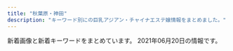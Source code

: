 ```yaml
---
title: "秋葉原・神田"
description: "キーワード別にの巨乳アジアン・チャイナエステ嬢情報をまとめました。"
---
```


新着画像と新着キーワードをまとめています。
2021年06月20日の情報です。

<DmmAffiliateIns />
<KeywordTable
  shops={
    [
    {
        "img_links": [
            "http://x-akb.info/img/st36.jpg",
            "http://x-akb.info/img/t3.jpg",
            "http://x-akb.info/img/p-45.jpg",
            "http://x-akb.info/img/st043.jpg",
            "http://x-akb.info/img/st0035.jpg",
            "http://x-akb.info/img/t2.jpg",
            "http://x-akb.info/img/p-49.jpg",
            "http://x-akb.info/img/p-34.jpg",
            "http://x-akb.info/img/st49.jpg",
            "http://x-akb.info/img/p-40.jpg",
            "http://x-akb.info/img/st42.jpg",
            "http://x-akb.info/img/st40.jpg",
            "http://x-akb.info/img/st46.jpg",
            "http://x-akb.info/img/p-44.jpg",
            "http://x-akb.info/img/p-35.jpg",
            "http://x-akb.info/img/p-42.jpg",
            "http://x-akb.info/img/st34.jpg",
            "http://x-akb.info/img/st35.jpg",
            "http://x-akb.info/img/t1.jpg",
            "http://x-akb.info/img/mo.png",
            "http://asakusabashi.analytics.qlook.net/counter.png",
            "http://x-akb.info/img/st45.jpg",
            "http://x-akb.info/img/st035.jpg",
            "http://x-akb.info/img/st50.jpg",
            "http://x-akb.info/img/st0043.jpg",
            "http://x-akb.info/img/p-50.jpg",
            "http://x-akb.info/img/nos.jpg",
            "http://x-akb.info/img/p-46.jpg",
            "http://x-akb.info/img/p-36.jpg",
            "http://x-akb.info/img/bottom.png",
            "http://x-akb.info/img/p-43.jpg",
            "http://x-akb.info/img/st44.jpg"
        ],
        "name": "AKB",
        "station": "JR\u6d45\u8349\u6a4b\u99c5\u6771\u53e3",
        "url": "http://x-akb.info/",
        "keywords": {
            "84": 1,
            "F": 1,
            "87": 5,
            "85": 1,
            "D": 10,
            "C": 19,
            "86": 4
        }
    },
    {
        "station": "JR\u795e\u7530\u99c5\u6771\u53e3",
        "name": "COCORO",
        "url": "http://k-cocoro.co/",
        "keywords": {
            "E": 2,
            "D": 3
        },
        "img_links": [
            "http://k-cocoro.co/images/shishu_03.jpg",
            "http://k-cocoro.co/images/girlx_top.png",
            "http://k-cocoro.co/images/noimage.jpg",
            "http://k-cocoro.co/images/yui.jpg",
            "http://k-cocoro.co/images/pagetop.png",
            "http://k-cocoro.co/images/itigo1.jpg",
            "http://k-cocoro.co/images/tite-staff.png",
            "http://k-cocoro.co/images/001.jpg",
            "http://k-cocoro.co/images/mail.png",
            "http://k-cocoro.co/images/nei_01.png",
            "http://k-cocoro.co/images/remo.jpg",
            "http://k-cocoro.co/images/right_top.png",
            "http://k-cocoro.co/images/nei_03.png",
            "http://k-cocoro.co/images/itigo2.jpg",
            "http://k-cocoro.co/images/shishu_02.jpg",
            "http://k-cocoro.co/images/s2.jpg",
            "http://k-cocoro.co/images/grande.jpg",
            "http://k-cocoro.co/images/shishu_01.jpg",
            "http://k-cocoro.co/images/girl_top.png",
            "http://k-cocoro.co/images/002.jpg",
            "http://k-cocoro.co/images/003.jpg",
            "http://k-cocoro.co/images/right_bottom.png",
            "http://k-cocoro.co/images/tite-magazine.png",
            "http://k-cocoro.co/images/girl_01.png",
            "http://k-cocoro.co/images/rika.jpg",
            "http://k-cocoro.co/images/mya.jpg",
            "http://k-cocoro.co/images/ss.jpg",
            "http://k-cocoro.co/images/004.jpg",
            "http://k-cocoro.co/images/yu.jpg",
            "http://k-cocoro.co/images/girl_03.png",
            "http://k-cocoro.co/images/news_top.jpg"
        ]
    },
    {
        "url": "http://yume-massage.info/",
        "station": "\u6d45\u8349\u6a4b\u99c5",
        "img_links": [
            "http://yume-massage.info/sp/img/s8.jpg",
            "http://yume-massage.info/sp/img/p-9.jpg",
            "http://yume-massage.info/sp/img/p-10.jpg",
            "http://yume-massage.info/sp/img/t-o.jpg",
            "http://yume-massage.info/sp/img/s6.jpg",
            "http://yume-massage.info/sp/img/add.jpg",
            "http://yume-massage.info/img/kan.jpg",
            "http://yume-massage.info/img/st4.jpg",
            "http://yume-massage.info/img/s6.jpg",
            "http://yume-massage.info/img/st5.jpg",
            "http://yume-massage.info/img/st6.jpg",
            "http://yume-massage.info/img/sta6.jpg",
            "http://yume-massage.info/sp/img/p-6.jpg",
            "http://yume-massage.info/sp/img/time.jpg",
            "http://yume-massage.info/sp/img/pc.jpg",
            "http://yume-massage.info/img/r9.jpg",
            "http://yume-massage.info/sp/img/s10.jpg",
            "http://yume-massage.info/img/st7.jpg",
            "http://yume-massage.info/sp/img/sys.jpg",
            "http://yume-massage.info/sp/img/t-t.jpg",
            "http://yume-massage.info/img/st10.jpg",
            "http://yume-massage.info/img/head.jpg",
            "http://yume-massage.info/img/st06.jpg",
            "http://yume-massage.info/img/sta8.jpg",
            "http://yume-massage.info/img/s10.jpg",
            "http://yume-massage.info/img/st2.jpg",
            "http://yume-massage.info/sp/img/s9.jpg",
            "http://yume-massage.info/img/nos.jpg",
            "http://yume-massage.info/img/sta1.jpg",
            "http://yume-massage.info/img/sta7.jpg",
            "http://yume-massage.info/img/st9.jpg",
            "http://yume-massage.info/img/botton.jpg",
            "http://yume-massage.info/sp/img/pic.jpg",
            "http://yume-massage.info/sp/img/info.jpg",
            "http://yume-massage.info/img/head2.jpg",
            "http://yume-massage.info/sp/img/add2.jpg",
            "http://yume-massage.info/sp/img/s1.jpg",
            "http://yume-massage.info/sp/img/t-a.jpg",
            "http://yume-massage.info/sp/img/cam.jpg",
            "http://yume-massage.info/sp/img/s7.jpg",
            "http://yume-massage.info/img/st1.jpg",
            "http://yume-massage.info/img/s4.jpg",
            "http://yume-massage.info/img/sta4.jpg",
            "http://yume-massage.info/sp/img/s4.jpg",
            "http://yume-massage.info/img/xmas.png",
            "http://yume-massage.info/img/sta9.jpg",
            "http://yume-massage.info/img/sta10.jpg",
            "http://yume-massage.info/img/s1.jpg",
            "http://yume-massage.info/img/st8.jpg",
            "http://yume-massage.info/sp/img/botton.jpg",
            "http://yume-massage.info/sp/img/t-r.jpg",
            "http://yume-massage.info/sp/img/tit.jpg",
            "http://yume-massage.info/img/st3.jpg",
            "http://yume-massage.info/sp/img/kan.jpg",
            "http://yume-massage.info/img/s8.jpg",
            "http://yume-massage.info/img/s9.jpg",
            "http://yume-massage.info/sp/img/tel.jpg",
            "http://yume-massage.info/img/s7.jpg",
            "http://yume-massage.info/sp/img/t-s.jpg",
            "http://yume-massage.info/img/mo.png"
        ],
        "keywords": {
            "C": 20,
            "85": 2,
            "84": 3,
            "86": 3,
            "E": 7,
            "88": 3,
            "D": 7,
            "87": 6
        },
        "name": "\u5922"
    },
    {
        "station": "JR\u795e\u7530\u99c5\u897f\u53e3",
        "img_links": [
            "https://kanda-on.work/images/st/st_kiki.jpg",
            "https://kanda-on.work/images/st/st_akira.jpg",
            "https://kanda-on.work/images/st/st_mika2.jpg",
            "https://kanda-on.work/images/st/st_haruka.jpg",
            "https://kanda-on.work/images/st/st_mina.jpg",
            "https://kanda-on.work/images/st/st_yuki.jpg",
            "https://kanda-on.work/images/st/st_rara.jpg",
            "https://kanda-on.work/images/st/st_kana.jpg",
            "https://kanda-on.work/images/st/st_lemon.jpg",
            "https://kanda-on.work/images/st/st_ayumi.jpg",
            "https://kanda-on.work/images/st/st_rara2.jpg",
            "https://kanda-on.work/images/st/st_yuumi.jpg",
            "https://kanda-on.work/images/top.png",
            "https://kanda-on.work/images/st/st_ruka.jpg",
            "https://kanda-on.work/images/st/st_arisa.jpg",
            "https://kanda-on.work/images/top_campaign.jpg",
            "https://kanda-on.work/images/st/st_natsuko.jpg",
            "https://kanda-on.work/images/st/st_moe.jpg",
            "https://kanda-on.work/images/st/st_yuzuki.jpg",
            "https://kanda-on.work/images/st/st_yuri.jpg",
            "https://kanda-on.work/images/top2.png",
            "https://kanda-on.work/images/st/st_ruru.jpg",
            "https://kanda-on.work/images/st/st_mio.jpg",
            "https://kanda-on.work/images/st/st_kaori.jpg",
            "https://kanda-on.work/images/st/st_koko.jpg",
            "https://kanda-on.work/images/st/st_saya.jpg",
            "https://kanda-on.work/images/st/st_miki.jpg",
            "https://kanda-on.work/images/st/st_mika.jpg",
            "https://kanda-on.work/images/st/st_ringo.jpg",
            "https://kanda-on.work/images/st/st_rio.jpg",
            "https://kanda-on.work/images/top_campaign_bottom.jpg"
        ],
        "name": "\u6e29",
        "url": "https://kanda-on.work/",
        "keywords": {
            "\u4e73": 6,
            "F": 33,
            "C": 33,
            "\u5de8\u4e73": 6
        }
    },
    {
        "station": "JR\u795e\u7530\u99c5\u5317\u53e3",
        "name": "NeNe\uff5e\u30cd\u30cd\uff5e",
        "keywords": {
            "F": 4,
            "C": 43,
            "D": 19,
            "E": 4
        },
        "url": "http://nene-kanda.net/index.html",
        "img_links": [
            "http://nene-kanda.net/images/share/pagetop.png",
            "http://nene-kanda.net/images/st/st_mimi.jpg",
            "http://nene-kanda.net/images/share/sptel.png",
            "http://nene-kanda.net/images/st/st_hitomi.jpg",
            "http://nene-kanda.net/images/st/st_rumi.jpg",
            "http://nene-kanda.net/images/st/st_saki.jpg",
            "http://nene-kanda.net/images/4.jpg",
            "http://nene-kanda.net/images/st/st_mie.jpg",
            "http://nene-kanda.net/images/3.jpg",
            "http://nene-kanda.net/images/2.jpg",
            "http://nene-kanda.net/images/topimage/topimage.jpg",
            "http://nene-kanda.net/images/1.jpg",
            "http://nene-kanda.net/images/st/st_mao.jpg",
            "http://nene-kanda.net/images/st/st_marumi.jpg",
            "http://nene-kanda.net/images/share/tel.png",
            "http://nene-kanda.net/images/topimage/subimage.jpg",
            "http://nene-kanda.net/images/st/st_ruru.jpg",
            "http://nene-kanda.net/images/st/st_miki.jpg",
            "http://nene-kanda.net/images/st/st_mirei.jpg"
        ]
    },
    {
        "url": "https://aroma-god.tokyo/",
        "keywords": {
            "88": 43,
            "D": 36,
            "C": 30,
            "\u7206\u4e73": 1,
            "F": 33,
            "82": 4,
            "90": 8,
            "84": 18,
            "\u4e73": 1,
            "83": 18,
            "86": 8
        },
        "station": "JR\u795e\u7530\u99c5\u5317\u53e3",
        "name": "Aroma God -\u30a2\u30ed\u30de\u30b4\u30c3\u30c9-",
        "img_links": [
            "https://aroma-god.tokyo/img/st/st_yui.jpg",
            "https://aroma-god.tokyo/img/st/st_.jpg",
            "https://aroma-god.tokyo/img/st/momoka.jpg",
            "https://aroma-god.tokyo/img/st/st_rika.jpg",
            "https://aroma-god.tokyo/img/system/campaign_new.jpg",
            "https://aroma-god.tokyo/img/system/campaign_birthday.jpg",
            "https://aroma-god.tokyo/img/top/nav_10.jpg",
            "https://aroma-god.tokyo/img/system/sys_step1.jpg",
            "https://aroma-god.tokyo/img/st/st_ai.jpg",
            "https://aroma-god.tokyo/img/top/nav_03.jpg",
            "https://aroma-god.tokyo/img/top/nav_07.jpg",
            "https://aroma-god.tokyo/img/system/campaign_open.jpg",
            "https://aroma-god.tokyo/img/top/pic-1.png",
            "https://aroma-god.tokyo/img/top/nav_05.jpg",
            "https://aroma-god.tokyo/img/system/sys_step3.jpg",
            "https://aroma-god.tokyo/img/top/nav_09.jpg",
            "https://aroma-god.tokyo/img/system/sys_step4.jpg",
            "https://aroma-god.tokyo/img/st/saya.jpg",
            "https://aroma-god.tokyo/img/st/st_yuki.jpg",
            "https://aroma-god.tokyo/img/st/st_kaori.jpg",
            "https://aroma-god.tokyo/img/top/nav_04.jpg",
            "https://aroma-god.tokyo/img/st/st_yuri.jpg",
            "https://aroma-god.tokyo/img/top/nav_06.jpg",
            "https://aroma-god.tokyo/img/top/pic-11.jpg",
            "https://aroma-god.tokyo/img/top/mobile.jpg",
            "https://aroma-god.tokyo/img/system/sys_step2.jpg",
            "https://aroma-god.tokyo/img/st/st_rei.jpg",
            "https://aroma-god.tokyo/img/st/st_rino.jpg"
        ]
    },
    {
        "station": "JR\u795e\u7530\u99c5\u6771\u53e3",
        "name": "\u604b\u306e\u65e5",
        "keywords": {
            "87": 1,
            "85": 2,
            "D": 4,
            "E": 1,
            "C": 2,
            "86": 4
        },
        "url": "http://esthe-aroma.pink/",
        "img_links": [
            "http://esthe-aroma.pink/img/m5.jpg",
            "http://esthe-aroma.pink/img/m4.jpg",
            "http://esthe-aroma.pink/img/cg021.jpg",
            "http://esthe-aroma.pink/img/top.jpg",
            "http://esthe-aroma.pink/img/m2.jpg",
            "http://esthe-aroma.pink/img/cg07.jpg",
            "http://esthe-aroma.pink/img/m3.jpg",
            "http://esthe-aroma.pink/img/no.png",
            "http://esthe-aroma.pink/img/cg02.jpg",
            "http://esthe-aroma.pink/img/cg011.jpg",
            "http://esthe-aroma.pink/img/stan.png",
            "http://esthe-aroma.pink/img/cg01.jpg",
            "http://esthe-aroma.pink/img/cg04.jpg",
            "http://esthe-aroma.pink/img/cg03.jpg",
            "http://esthe-aroma.pink/img/m60.jpg",
            "http://esthe-aroma.pink/img/m1.jpg",
            "http://esthe-aroma.pink/img/fla.jpg",
            "http://esthe-aroma.pink/img/m30.jpg",
            "http://esthe-aroma.pink/img/cg05.jpg",
            "http://esthe-aroma.pink/img/m10.jpg",
            "http://esthe-aroma.pink/img/cg06.jpg",
            "http://esthe-aroma.pink/img/m20.jpg",
            "http://esthe-aroma.pink/img/noo.png",
            "http://esthe-aroma.pink/img/m6.jpg"
        ]
    },
    {
        "station": "JR\u79cb\u8449\u539f\u99c5\u662d\u548c\u901a\u308a\u53e3",
        "keywords": {
            "E": 11,
            "85": 8,
            "C": 15
        },
        "url": "http://relife.jpest.net/",
        "name": "Relife\uff5e\u30ea\u30e9\u30a4\u30d5\uff5e",
        "img_links": [
            "http://relifeadmin.jpest.net/uploads//2021/03/E6F9C65A-E4D0-41BD-839F-6AFE58551E3A.jpeg",
            "http://relife.jpest.net/images/tt.jpg",
            "http://relife.jpest.net/images/mobile.jpg",
            "http://relifeadmin.jpest.net/uploads//2020/10/D81CC5DA-612A-4552-9C4C-145DABF87A82-e1603797285723.jpeg",
            "http://relifeadmin.jpest.net/uploads//2021/01/IMG_2171.jpg",
            "http://relifeadmin.jpest.net/uploads//2021/03/1.jpeg",
            "http://relifeadmin.jpest.net/uploads//2020/10/9D16F01A-1354-462D-9558-9F957927EF44.jpeg",
            "http://relife.jpest.net/images/033.jpg",
            "http://relifeadmin.jpest.net/uploads//2021/03/6A526146-BB8D-45A4-A864-42633965DBF0-e1616413783381.jpeg",
            "http://relifeadmin.jpest.net/uploads//2020/10/C74DC003-B774-4423-93B4-733B4938F550.jpeg",
            "http://relifeadmin.jpest.net/uploads//2021/04/1.jpg",
            "http://relifeadmin.jpest.net/uploads//2021/03/F6CA5A16-B99E-496D-AB73-DFFE18A4E0B9.jpeg",
            "http://relifeadmin.jpest.net/uploads//2020/10/5AD15672-AEE6-4A0A-9CCF-259E75905FCF-e1603711283848.jpeg",
            "http://relifeadmin.jpest.net/uploads//2020/10/1A4C09F7-F63F-4224-B24D-9E199A9A4BDA.jpeg",
            "http://relifeadmin.jpest.net/uploads//2021/03/F1762422-EC67-4A1B-A086-46A0FE212F54-e1616414141494.jpeg",
            "http://relife.jpest.net/images/03.jpg",
            "http://relifeadmin.jpest.net/uploads//2021/03/322B13E6-26A1-40C3-9EC9-427DE29CA167-e1619436493283.jpeg",
            "http://relife.jpest.net/images/04.jpg",
            "http://relife.jpest.net/images/02.jpg",
            "http://relifeadmin.jpest.net/uploads//2021/03/A7B9063B-BE9C-42C3-B5B8-39B0E93D461D-e1616414911549.jpeg",
            "http://relifeadmin.jpest.net/uploads//2021/03/4082C373-F43B-4FF9-9F7D-0C0C02162F15.jpeg",
            "http://relifeadmin.jpest.net/uploads//2021/03/31F3171B-05C9-4017-9EDC-8B1230FFFA5E-e1616413792413.jpeg",
            "http://relifeadmin.jpest.net/uploads//2021/04/0632FFC8-93C8-4F1D-88BD-364C2CA3AAD9-e1619436169369.jpeg",
            "http://relifeadmin.jpest.net/uploads//2020/10/940B0844-F20E-4D4A-B215-E5BA5372B8E8.jpeg"
        ]
    },
    {
        "url": "https://love-garden.jp/",
        "keywords": {
            "92": 10,
            "87": 20,
            "\u30bb\u30af\u30b7\u30fc": 8,
            "86": 20,
            "85": 10,
            "89": 10,
            "D": 30,
            "C": 20,
            "E": 20
        },
        "img_links": [
            "https://love-garden.jp/img/room/entrance02.png",
            "https://love-garden.jp/wp-content/uploads/2020/11/kiki.jpg",
            "https://love-garden.jp/wp-content/uploads/2021/05/yumi22.jpg",
            "https://love-garden.jp/images/staff/satomi22.png",
            "https://love-garden.jp/wp-content/uploads/2020/10/entrance02.png",
            "https://love-garden.jp/wp-content/uploads/2020/11/5_pc.png",
            "https://love-garden.jp/img/about/awasentai.png",
            "https://love-garden.jp/wp-content/uploads/2020/10/satomi22.png",
            "https://love-garden.jp/images/staff/kiki.jpg",
            "https://love-garden.jp/img/about/oil2.png",
            "https://love-garden.jp/wp-content/uploads/2020/10/ElGEs4UUcAATW6J.jpg",
            "https://love-garden.jp/wp-content/uploads/2018/03/tomo24.jpg",
            "https://love-garden.jp/images/staff/sayaka23.jpg",
            "https://love-garden.jp/wp-content/uploads/2020/10/ElGEs4UUcAATW6J-550x400.jpg",
            "https://love-garden.jp/images/staff/sera23.png",
            "https://love-garden.jp/wp-content/uploads/2020/10/sayaka23.jpg",
            "https://love-garden.jp/images/staff/yumi22.jpg",
            "https://love-garden.jp/wp-content/uploads/2016/12/07.png",
            "https://love-garden.jp/wp-content/uploads/2020/10/shot.png",
            "https://love-garden.jp/wp-content/uploads/2016/12/07-550x400.png",
            "https://love-garden.jp/wp-content/uploads/2020/10/sera23.jpg",
            "https://love-garden.jp/wp-content/uploads/2013/06/P1020319_s.jpg",
            "https://love-garden.jp/wp-content/uploads/2017/03/06.png",
            "https://love-garden.jp/img/about/akasuri.png",
            "https://love-garden.jp/images/staff/mio22_edit.jpg",
            "https://love-garden.jp/wp-content/uploads/2020/11/2_pc.png",
            "https://love-garden.jp/wp-content/uploads/2020/10/shot-830x576.png",
            "https://love-garden.jp/images/staff/tomo.jpg",
            "https://love-garden.jp/wp-content/uploads/2020/10/entrance02-830x553.png",
            "https://love-garden.jp/img/about/oil1.png",
            "https://love-garden.jp/img/room/entrance01.png",
            "https://love-garden.jp/wp-content/uploads/2021/05/mio22_edit.jpg",
            "https://love-garden.jp/wp-content/uploads/2016/10/08.png",
            "https://love-garden.jp/wp-content/uploads/2016/08/11.jpg",
            "https://love-garden.jp/wp-content/uploads/2015/05/lovegardendefault.jpg",
            "https://love-garden.jp/wp-content/uploads/2020/10/ElGEs4UUcAATW6J-830x1107.jpg",
            "https://love-garden.jp/wp-content/uploads/2020/10/shot-550x400.png"
        ],
        "name": "\u30e9\u30d6\u30ac\u30fc\u30c7\u30f3",
        "station": "JR\u79cb\u8449\u539f\u99c5\u662d\u548c\u901a\u308a\u53e3"
    },
    {
        "station": "JR\u79cb\u8449\u539f\u99c5\u662d\u548c\u901a\u308a\u53e3",
        "name": "\u5c11\u5973\u5b66\u5712",
        "img_links": [
            "http://gakuenadmin.jpest.net/uploads/2020/11/2020111905143846-e1619439547290.jpeg",
            "http://gakuen.jpest.net/images/c2.jpg",
            "http://gakuen.jpest.net/images/c9.jpg",
            "http://gakuenadmin.jpest.net/uploads/2021/05/2021051012493374-e1620650985115.jpeg",
            "http://gakuenadmin.jpest.net/uploads/2020/11/2020111707403491.jpg",
            "http://gakuenadmin.jpest.net/uploads/2021/05/2021051012490765-e1620650958463.jpeg",
            "http://gakuenadmin.jpest.net/uploads/2021/02/2021021404543031.jpg",
            "http://gakuenadmin.jpest.net/uploads/2021/06/2021060914292026-e1623248971419.jpeg",
            "http://gakuenadmin.jpest.net/uploads/2021/03/2021032214491843-e1616424582330.jpeg",
            "http://gakuen.jpest.net/images/tel.png",
            "http://gakuen.jpest.net/images/c5.jpg",
            "http://gakuenadmin.jpest.net/uploads/2021/04/2021042704423988.jpeg",
            "http://gakuenadmin.jpest.net/uploads/2020/11/g4.jpg",
            "http://gakuenadmin.jpest.net/uploads/2021/01/2021013104094765.jpg",
            "http://gakuenadmin.jpest.net/uploads/2021/04/2021042704442715-e1619498692111.jpeg",
            "http://gakuenadmin.jpest.net/uploads/2021/04/2021042704474970.jpeg",
            "http://gakuenadmin.jpest.net/uploads/2020/11/2020111905172382.jpeg",
            "http://gakuenadmin.jpest.net/uploads/2020/11/202011170741460-e1613281451949.jpg",
            "http://gakuen.jpest.net/images/c3.jpg",
            "http://gakuen.jpest.net/images/c8.jpg",
            "http://gakuen.jpest.net/images/c6.jpg",
            "http://gakuenadmin.jpest.net/uploads/2021/02/2021021405363587.jpeg",
            "http://gakuen.jpest.net/images/c7.jpg",
            "http://gakuen.jpest.net/images/c1.jpg",
            "http://gakuen.jpest.net/images/c4.jpg",
            "http://gakuen.jpest.net/images/c10.jpg",
            "http://gakuenadmin.jpest.net/uploads/2021/01/2021013104085726.jpg"
        ],
        "url": "http://gakuen.jpest.net/",
        "keywords": {
            "F": 1,
            "C": 1,
            "E": 1,
            "89": 2,
            "88": 1
        }
    },
    {
        "keywords": {},
        "station": "JR\u79cb\u8449\u539f\u99c5\u662d\u548c\u901a\u308a\u53e3",
        "url": "https://yumegokochi1.com/",
        "name": "\u30d1\u30f3\u30c0\u30de\u30c3\u30b5\u30fc\u30b8",
        "img_links": [
            "https://yumegokochi1.com/_src/53271233/hinamatsuri.png",
            "https://yumegokochi1.com/_src/55217507/214f3b06-7a93-4435-b67c-653f20247784.jpg",
            "https://yumegokochi1.com/_src/49451690/tel.png",
            "https://yumegokochi1.com/_src/55217501/6990384c-3515-4833-8cda-d2f79c2cc75a.jpg",
            "https://yumegokochi1.com/_src/49451712/gettyimages-1124713982.jpg",
            "https://yumegokochi1.com/_src/49451698/img20200920211111185467.png",
            "https://yumegokochi1.com/_src/55217503/426fd58b-9de8-45c4-a8e1-43f1d9723af9.jpg",
            "https://yumegokochi1.com/_src/49451710/gettyimages-1124713982.jpg",
            "https://yumegokochi1.com/_src/49451739/s__37322773.jpg",
            "https://yumegokochi1.com/_src/49451762/9dfc3519-db15-4421-9d5a-72bca41cf758.jpg",
            "https://yumegokochi1.com/_src/49451714/img20200920211111185467.png",
            "https://yumegokochi1.com/_src/49451708/img20200921221149975618.png",
            "https://yumegokochi1.com/_src/55217509/1195bb54-42ae-4ce1-a948-abcf52be2a7c.jpg",
            "https://yumegokochi1.com/_src/49451725/img20200920211111185467.png",
            "https://yumegokochi1.com/_src/49451704/img20200921221149975618.png",
            "https://yumegokochi1.com/_src/49800727/1.jpg",
            "https://yumegokochi1.com/_src/49801147/1.jpg",
            "https://yumegokochi1.com/_src/49451694/img20200920141422782540.png",
            "https://yumegokochi1.com/_src/49451706/img20200921221149975618.png",
            "https://yumegokochi1.com/_src/55217511/0c95e25e-714f-4694-8eef-4c2b56b7b26d.jpg",
            "https://yumegokochi1.com/_src/55217505/2c753258-4b4a-4436-bb01-dddebc1a6933.jpg",
            "https://yumegokochi1.com/_src/49451751/s__37707790.jpg",
            "https://yumegokochi1.com/_src/49451804/9dfc3519-db15-4421-9d5a-72bca41cf758.jpg"
        ]
    },
    {
        "keywords": {
            "D": 6,
            "89": 4,
            "86": 2,
            "88": 4,
            "90": 2,
            "C": 8,
            "85": 2
        },
        "url": "http://kenkoubo.link",
        "img_links": [
            "http://kenkoubo.link/wp-content/uploads/2019/05/ai_image_1_syusei-900x1600.jpeg",
            "http://kenkoubo.link/wp-content/uploads/2017/03/08.jpg",
            "http://kenkoubo.link/wp-content/uploads/2021/03/ayaka_01-900x1201.jpeg",
            "http://kenkoubo.link/wp-content/uploads/2019/05/ai_image_1_syusei-250x375.jpeg",
            "http://kenkoubo.link/wp-content/uploads/2020/11/yuko_image_syusei-1-250x375.jpg",
            "http://kenkoubo.link/wp-content/themes/template-salon2/images/05.jpg",
            "http://kenkoubo.link/wp-content/uploads/2017/03/05-1.jpg",
            "http://kenkoubo.link/wp-content/uploads/2017/03/08-2.jpg",
            "http://kenkoubo.link/wp-content/uploads/2021/03/ayaka_4-300x400.jpeg",
            "http://kenkoubo.link/wp-content/uploads/2021/03/ayaka_01-250x375.jpeg",
            "http://kenkoubo.link/wp-content/uploads/2019/05/rin_image_1_syusei-250x375.jpeg",
            "http://kenkoubo.link/wp-content/uploads/2017/03/03-1-250x375.jpg",
            "http://kenkoubo.link/wp-content/themes/template-salon2/images/camp-bnr2.png",
            "http://kenkoubo.link/wp-content/uploads/2017/03/08a.jpg",
            "http://kenkoubo.link/wp-content/themes/template-salon2/images/03.jpg",
            "http://kenkoubo.link/wp-content/uploads/2017/03/05a.jpg",
            "http://kenkoubo.link/wp-content/themes/template-salon2/images/telm.png",
            "http://kenkoubo.link/wp-content/themes/template-salon2/images/08.jpg",
            "https://www.mens-anavi.com/img/mens-esthe1.png",
            "http://kenkoubo.link/wp-content/uploads/2017/03/07-1.jpg",
            "http://kenkoubo.link/wp-content/themes/template-salon2/images/pickup-ttl.png",
            "http://kenkoubo.link/wp-content/themes/template-salon2/images/camp-bnr.png",
            "http://kenkoubo.link/wp-content/uploads/2019/05/rin_image_1_syusei-900x1600.jpeg",
            "http://es-tsudanuma.com/wp-content/uploads/2016/10/massage-de_88_31.jpg",
            "http://kenkoubo.link/wp-content/themes/template-salon2/images/info2.png",
            "http://kenkoubo.link/wp-content/themes/template-salon2/images/slider1.jpg",
            "http://kenkoubo.link/wp-content/themes/template-salon2/images/camp-bnr3.png",
            "http://kenkoubo.link/wp-content/themes/template-salon2/images/news-ttl.png",
            "http://kenkoubo.link/wp-content/themes/template-salon2/images/camp-bnr4.png",
            "http://kenkoubo.link/wp-content/uploads/2021/03/ayaka_4.jpeg",
            "http://kenkoubo.link/wp-content/uploads/2020/11/yuko_image_syusei-1.jpg",
            "http://kenkoubo.link/wp-content/uploads/2017/03/08-250x375.jpg",
            "http://kenkoubo.link/wp-content/themes/template-salon2/images/info.png",
            "http://kenkoubo.link/wp-content/uploads/2017/03/09.jpg",
            "http://kenkoubo.link/wp-content/uploads/2017/03/03-1.jpg",
            "http://kenkoubo.link/wp-content/uploads/2017/03/05-1-250x375.jpg",
            "http://kenkoubo.link/wp-content/uploads/2017/03/05.jpg",
            "http://kenkoubo.link/wp-content/themes/template-salon2/images/pickup-frame.png"
        ],
        "name": "\u5065\u5eb7\u574a",
        "station": "JR\u795e\u7530\u99c5\u5317\u53e3"
    },
    {
        "url": "http://esute-kanda.tokyo/",
        "station": "\u795e\u7530\u99c5\u897f\u53e3",
        "img_links": [
            "http://esute-kanda.tokyo/images/st/st_mao.jpg",
            "http://esute-kanda.tokyo/images/st/st_suzu.jpg",
            "http://esute-kanda.tokyo/images/st/st_jennie.jpg",
            "http://esute-kanda.tokyo/images/st/st_nono.jpg",
            "http://esute-kanda.tokyo/images/st/st_kanon.jpg",
            "http://esute-kanda.tokyo/images/st/st_nanami.jpg",
            "http://esute-kanda.tokyo/images/st/st_ringo.jpg",
            "http://esute-kanda.tokyo/images/st/st_ryo.jpg",
            "http://esute-kanda.tokyo/images/access/ac_photo.jpg",
            "http://esute-kanda.tokyo/images/st/st_yuyu.jpg",
            "http://esute-kanda.tokyo/images/st/st_jennie2.jpg",
            "http://esute-kanda.tokyo/images/st/st_mitsu.jpg",
            "http://esute-kanda.tokyo/images/st/st_neko.jpg",
            "http://esute-kanda.tokyo/images/st/st_yuki.jpg",
            "http://esute-kanda.tokyo/images/st/st_ran.jpg",
            "http://esute-kanda.tokyo/images/st/st_haruna.jpg",
            "http://esute-kanda.tokyo/images/st/st_kokona.jpg",
            "http://esute-kanda.tokyo/images/st/st_ayaka.jpg",
            "http://esute-kanda.tokyo/images/st/st_riri.jpg",
            "http://esute-kanda.tokyo/images/top.png",
            "http://esute-kanda.tokyo/images/top2.png",
            "http://esute-kanda.tokyo/images/st/st_melon.jpg",
            "http://esute-kanda.tokyo/images/st/st_sara.jpg",
            "http://esute-kanda.tokyo/images/st/st_yuuka.jpg",
            "http://esute-kanda.tokyo/images/st/st_mariko.jpg",
            "http://esute-kanda.tokyo/images/st/st_rui2.jpg",
            "http://esute-kanda.tokyo/images/st/st_moka.jpg",
            "http://esute-kanda.tokyo/images/st/st_riko.jpg"
        ],
        "keywords": {
            "E": 4,
            "D": 12,
            "\u80f8": 1,
            "\u5de8\u4e73": 1,
            "C": 24,
            "G": 5,
            "F": 15,
            "\u7206\u4e73": 4,
            "\u4e73": 5
        },
        "name": "\u8336\u8336"
    },
    {
        "keywords": {
            "84": 1
        },
        "station": "JR\u6d45\u8349\u6a4b\u99c5\u6771\u53e3",
        "name": "Oualia\u30fb\u30af\u30aa\u30ea\u30a2",
        "url": "http://www.asakusabashi-est.xyz/",
        "img_links": [
            "http://www.asakusabashi-est.xyz/images/top/t3.png",
            "http://www.asakusabashi-est.xyz/images/index-aridel_20.jpg",
            "http://www.asakusabashi-est.xyz/images/staff/4/2.jpg",
            "http://www.asakusabashi-est.xyz/images/shop/zi2.png",
            "http://www.asakusabashi-est.xyz/images/shop/zi3.png",
            "http://www.asakusabashi-est.xyz/images/shop/zi.png",
            "http://www.asakusabashi-est.xyz/images/shop/zi4.png",
            "http://www.asakusabashi-est.xyz/images/staff/2/moro/moro.jpg",
            "http://www.asakusabashi-est.xyz/images/top/t2.jpg",
            "http://www.asakusabashi-est.xyz/images/nav/lanmu-t-sys.jpg",
            "http://www.asakusabashi-est.xyz/images/idnex-down/index-down-if_05.jpg",
            "http://www.asakusabashi-est.xyz/images/index-aridel_18.jpg",
            "http://www.asakusabashi-est.xyz/images/index-aridel_02.jpg",
            "http://www.asakusabashi-est.xyz/images/staff/akira.jpg",
            "http://www.asakusabashi-est.xyz/images/nav/lanmu-t-st.jpg",
            "http://www.asakusabashi-est.xyz/images/staff/4/4.jpg",
            "http://www.asakusabashi-est.xyz/images/staff/4/3.jpg",
            "http://www.asakusabashi-est.xyz/images/sys/lanmu-zi-s7.png",
            "http://www.asakusabashi-est.xyz/images/staff/6.jpg",
            "http://www.asakusabashi-est.xyz/images/idnex-down/index-down-if_07.jpg",
            "http://www.asakusabashi-est.xyz/images/index-aridel_10.jpg",
            "http://www.asakusabashi-est.xyz/images/top/t3.jpg",
            "http://www.asakusabashi-est.xyz/images/index-aridel_24.jpg",
            "http://www.asakusabashi-est.xyz/images/nav/lanmu-t-job.jpg",
            "http://www.asakusabashi-est.xyz/images/index-aridel_07.jpg",
            "http://www.asakusabashi-est.xyz/images/idnex-down/index-down-if_03.jpg",
            "http://www.asakusabashi-est.xyz/images/idnex-down/index-down-if_12.jpg"
        ]
    },
    {
        "name": "BELIRE \uff5e\u30d9\u30ea\u30fc\u30eb\uff5e",
        "keywords": {
            "C": 1,
            "D": 13,
            "\u30bb\u30af\u30b7\u30fc": 1,
            "86": 14,
            "98": 1,
            "G": 1,
            "83": 1
        },
        "url": "http://belire.este.work/",
        "img_links": [
            "http://belire.este.work/nav-002.png",
            "http://belire.este.work/nav-004.png",
            "http://belire.este.work/2/uploadimg/1610605371.jpg",
            "http://belire.este.work/2/uploadimg/1610605808.jpg",
            "http://belire.este.work/2/uploadimg/1610605976.jpg",
            "http://belire.este.work/2/uploadimg/1610605742.jpg",
            "http://belire.este.work/2/uploadimg/1610605548.jpg",
            "http://belire.este.work/no.png",
            "http://belire.este.work/2/uploadimg/1610605327.jpg",
            "http://belire.este.work/2/uploadimg/1610605503.jpg",
            "http://belire.este.work/2/uploadimg/1610605615.jpg",
            "http://belire.este.work/s.jpg",
            "http://belire.este.work/2/uploadimg/1610605467.jpg",
            "http://belire.este.work/2/uploadimg/1610605894.jpg",
            "http://belire.este.work/tel.png",
            "http://belire.este.work/2/uploadimg/1610605644.jpg",
            "http://belire.este.work/2/uploadimg/1610605781.jpg",
            "http://belire.este.work/2/uploadimg/1615208613.jpg",
            "http://belire.este.work/nav-005.png",
            "http://belire.este.work/nav-001.png",
            "http://belire.este.work/2/uploadimg/1617950122.jpg",
            "http://belire.este.work/2/uploadimg/1615207989.jpeg",
            "http://belire.este.work/2/uploadimg/1610605582.jpg",
            "http://belire.este.work/nav-003.png",
            "http://belire.este.work/nav-006.png"
        ],
        "station": "JR\u79cb\u8449\u539f\u99c5\u662d\u548c\u901a\u308a\u53e3"
    },
    {
        "img_links": [
            "http://junpuadmin.jpest.net/uploads/2021/05/523D3BC3-8159-4983-A1AB-E39505943B34-e1620651804304.jpeg",
            "http://junpuadmin.jpest.net/uploads/2021/05/CA1470F1-778B-4224-B6DC-D7AEF7F2CD8C-e1620652051444.jpeg",
            "http://junpu.jpest.net/images/footer.jpg",
            "http://junpuadmin.jpest.net/uploads/2021/03/5.jpeg",
            "http://junpu.jpest.net/images/telb1.jpg",
            "http://junpuadmin.jpest.net/uploads/2021/03/7.jpeg",
            "http://junpuadmin.jpest.net/uploads/2021/04/553AF37D-7AB5-42D8-81C8-0BFF8A42C3A0-e1619497784482.jpeg",
            "http://junpu.jpest.net/images/r4.jpg",
            "http://junpu.jpest.net/images/b1.jpg",
            "http://junpu.jpest.net/images/head.jpg",
            "http://junpuadmin.jpest.net/uploads/2021/03/9D21D2BE-93E6-4BA6-A5ED-CE87FADAEED5-e1617202846703.jpeg",
            "http://junpuadmin.jpest.net/uploads/2021/04/FF662B56-20CE-482B-9517-98A6DB2CC26A-e1619497814830.jpeg",
            "http://junpu.jpest.net/images/tt.jpg",
            "http://junpu.jpest.net/images/telhead.jpg",
            "http://junpu.jpest.net/images/tiao.jpg",
            "http://junpuadmin.jpest.net/uploads/2021/04/5958DE27-066A-4782-B520-C093141DC898.jpeg",
            "http://junpu.jpest.net/images/sys.png",
            "http://junpuadmin.jpest.net/uploads/2021/05/7E5BBF8A-03C2-400D-ADFB-CD31D0419175-e1620651829966.jpeg",
            "http://junpuadmin.jpest.net/uploads/2021/03/6.jpeg",
            "http://junpuadmin.jpest.net/uploads/2021/03/3-1.jpeg",
            "http://junpuadmin.jpest.net/uploads/2021/03/2.jpeg",
            "http://junpuadmin.jpest.net/uploads/2021/03/641F6A7D-7990-40AA-AE7C-380F7849AD7D-e1617202823729.jpeg"
        ],
        "name": "\u795e\u7530\u5b66\u5712",
        "keywords": {
            "87": 1,
            "90": 1,
            "88": 2,
            "C": 3,
            "D": 1
        },
        "url": "http://junpu.jpest.net/",
        "station": "JR\u795e\u7530\u99c5\u5317\u53e3"
    },
    {
        "name": "\u6c34\u306e\u604b",
        "img_links": [
            "https://mizuno-koi.com/wp-content/uploads/2021/06/2111mizunoko.jpg",
            "https://mizuno-koi.com/wp-content/uploads/2020/01/211mizunoko.jpg",
            "https://mizuno-koi.com/wp-content/uploads/2019/04/89765241mizunoko.jpg",
            "https://mizuno-koi.com/wp-content/uploads/2021/05/8761iyashinoizumi.jpg",
            "https://mizuno-koi.com/wp-content/uploads/2019/12/21mizunoko.jpg",
            "https://mizuno-koi.com/wp-content/themes/este/img/4.jpg",
            "https://mizuno-koi.com/wp-content/themes/este/img/top-img02e.png",
            "https://mizuno-koi.com/wp-content/themes/este/img/3.jpg",
            "https://mizuno-koi.com/wp-content/uploads/2021/05/45678976mizunoko.jpg",
            "https://mizuno-koi.com/wp-content/uploads/2021/03/2111mizunoko.jpg",
            "https://mizuno-koi.com/wp-content/themes/este/img/1.jpg",
            "https://mizuno-koi.com/wp-content/uploads/2019/12/121mizunoko.jpg",
            "https://mizuno-koi.com/wp-content/uploads/2021/03/32121mizunoko.jpg",
            "https://mizuno-koi.com/wp-content/uploads/2019/12/345678976mizunoko.jpg",
            "https://mizuno-koi.com/wp-content/themes/este/img/tel_footer.png",
            "https://mizuno-koi.com/wp-content/themes/este/img/top-img01b.png",
            "https://mizuno-koi.com/wp-content/uploads/2021/06/8976512mizunoko.jpg",
            "https://mizuno-koi.com/wp-content/themes/este/img/top-img01.png",
            "https://mizuno-koi.com/wp-content/uploads/2021/03/9876543mizunoko.jpg",
            "https://mizuno-koi.com/wp-content/themes/este/img/top-img01a.png",
            "https://mizuno-koi.com/wp-content/uploads/2021/03/897261mizunoko.jpg",
            "https://mizuno-koi.com/wp-content/themes/este/img/tel_header.png",
            "https://mizuno-koi.com/wp-content/themes/este/img/call.png",
            "https://mizuno-koi.com/wp-content/themes/este/img/top-img03.png",
            "https://mizuno-koi.com/wp-content/themes/este/img/2.jpg",
            "https://mizuno-koi.com/wp-content/themes/este/img/top-img04.png",
            "https://mizuno-koi.com/wp-content/uploads/2021/05/87652178mizunoko.jpg",
            "https://mizuno-koi.com/wp-content/uploads/2019/06/WechatIMG506.jpeg",
            "https://mizuno-koi.com/wp-content/uploads/2019/12/21897mizunoko.jpg"
        ],
        "keywords": {
            "D": 28,
            "C": 7,
            "E": 10
        },
        "station": "JR\u795e\u7530\u99c5\u5357\u53e3",
        "url": "https://mizuno-koi.com/"
    },
    {
        "name": "\u7652\u51e6\uff5e\u3086\u3069\u3053\u308d",
        "img_links": [
            "http://yudokoro.xyz/images/st/st_rena.jpg",
            "http://yudokoro.xyz/images/st/st_rara.jpg",
            "http://yudokoro.xyz/images/header_main_visual2.jpg",
            "http://yudokoro.xyz/images/header_main_visual3.jpg",
            "http://yudokoro.xyz/images/st/st_miro.jpg",
            "http://yudokoro.xyz/images/st/st_ao.jpg",
            "http://yudokoro.xyz/images/st/st_narumi.jpg",
            "http://yudokoro.xyz/images/concept.jpg",
            "http://yudokoro.xyz/images/st/st_koko.jpg",
            "http://yudokoro.xyz/images/st/st_yui.jpg",
            "http://yudokoro.xyz/images/header_img.png",
            "http://yudokoro.xyz/images/st/st_yumi.jpg",
            "http://yudokoro.xyz/images/st/st_momoka.jpg",
            "http://yudokoro.xyz/images/st/st_yaya.jpg",
            "http://yudokoro.xyz/images/st/st_miho.jpg",
            "http://yudokoro.xyz/images/st/st_hime.jpg",
            "http://yudokoro.xyz/images/header_main_visual1.jpg",
            "http://yudokoro.xyz/images/st/st_hana.jpg",
            "http://yudokoro.xyz/images/st/st_yuyu.jpg",
            "http://yudokoro.xyz/images/news_image.jpg",
            "http://yudokoro.xyz/images/st/st_maya.jpg",
            "http://yudokoro.xyz/images/campaign.jpg",
            "http://yudokoro.xyz/images/st/st_mimi.jpg",
            "http://yudokoro.xyz/images/st/st_ai.jpg"
        ],
        "keywords": {
            "F": 27,
            "E": 57,
            "C": 54,
            "D": 309,
            "G": 27
        },
        "station": "JR\u795e\u7530\u99c5\u5317\u53e3",
        "url": "http://yudokoro.xyz/"
    },
    {
        "name": "\u5143\u6c17\u5802\uff5e\u3052\u3093\u304d\u3069\u3046\uff5e",
        "url": "http://genkidou.work/",
        "img_links": [
            "http://genkidou.work/sp/img/acc3.jpg",
            "http://genkidou.work/img/s4.jpg",
            "http://genkidou.work/sp/img/koko_234x60.png",
            "http://genkidou.work/sp/img/time.jpg",
            "http://genkidou.work/img/s1.jpg",
            "http://genkidou.work/img/st010.jpg",
            "http://genkidou.work/img/acc1.jpg",
            "http://genkidou.work/sp/img/sys.jpg",
            "http://genkidou.work/sp/img/t-r.jpg",
            "http://genkidou.work/img/st30.jpg",
            "http://genkidou.work/img/sta2.jpg",
            "http://genkidou.work/img/s2.jpg",
            "http://genkidou.work/img/st0011.jpg",
            "http://genkidou.work/img/fla.jpg",
            "http://genkidou.work/img/mo.png",
            "http://genkidou.work/sp/img/acc1.jpg",
            "http://genkidou.work/img/st6.jpg",
            "http://genkidou.work/sp/img/sch.jpg",
            "http://genkidou.work/img/fla-2.jpg",
            "http://genkidou.work/sp/img/add.jpg",
            "http://genkidou.work/img/acc6.jpg",
            "http://genkidou.work/img/sta11.jpg",
            "http://genkidou.work/sp/img/st22.jpg",
            "http://genkidou.work/sp/img/st28.jpg",
            "http://genkidou.work/img/st27.jpg",
            "http://genkidou.work/img/sta28.jpg",
            "http://genkidou.work/img/acc4.jpg",
            "http://genkidou.work/img/st28.jpg",
            "http://genkidou.work/sp/img/p28.jpg",
            "http://genkidou.work/sp/img/acc5.jpg",
            "http://genkidou.work/img/s5.jpg",
            "http://genkidou.work/sp/img/tit.jpg",
            "http://genkidou.work/img/sta6.jpg",
            "http://genkidou.work/sp/img/botton.jpg",
            "http://genkidou.work/sp/img/st30.jpg",
            "http://genkidou.work/sp/img/acc4.jpg",
            "http://genkidou.work/img/botton.jpg",
            "http://genkidou.work/img/sta30.jpg",
            "http://genkidou.work/img/nos.jpg",
            "http://genkidou.work/sp/img/st20.jpg",
            "http://genkidou.work/img/sta16.jpg",
            "http://genkidou.work/sp/img/st16.jpg",
            "http://genkidou.work/sp/img/t-s.jpg",
            "http://genkidou.work/img/fla-1.jpg",
            "http://genkidou.work/img/body2.jpg",
            "http://genkidou.work/sp/img/st10.jpg",
            "http://genkidou.work/sp/img/acc6.jpg",
            "http://genkidou.work/sp/img/cam.jpg",
            "http://genkidou.work/sp/img/t-t.jpg",
            "http://genkidou.work/img/sta20.jpg",
            "http://genkidou.work/sp/img/acc2.jpg",
            "http://genkidou.work/sp/img/pc.jpg",
            "http://genkidou.work/img/head.jpg",
            "http://genkidou.work/sp/img/p30.jpg",
            "http://genkidou.work/sp/img/info.jpg",
            "http://genkidou.work/img/sta22.jpg",
            "http://genkidou.work/sp/img/tel.jpg",
            "http://genkidou.work/sp/img/st2.jpg",
            "http://genkidou.work/sp/img/st6.jpg",
            "http://genkidou.work/img/st011.jpg",
            "http://genkidou.work/img/st2.jpg",
            "http://genkidou.work/img/st20.jpg",
            "http://genkidou.work/sp/img/st27.jpg",
            "http://genkidou.work/sp/img/t-o.jpg",
            "http://genkidou.work/img/acc2.jpg",
            "http://genkidou.work/img/acc3.jpg",
            "http://genkidou.work/img/acc5.jpg",
            "http://genkidou.work/img/st22.jpg",
            "http://genkidou.work/sp/img/st11.jpg",
            "http://genkidou.work/img/sta10.jpg",
            "http://genkidou.work/sp/img/p10.jpg",
            "http://genkidou.work/sp/img/pic.jpg",
            "http://genkidou.work/sp/img/t-a.jpg",
            "http://genkidou.work/img/st030.jpg",
            "http://genkidou.work/img/fla-3.jpg",
            "http://genkidou.work/img/sta27.jpg",
            "http://genkidou.work/img/koko_468x60.png",
            "http://genkidou.work/img/st16.jpg"
        ],
        "station": "JR\u795e\u7530\u99c5\u897f\u53e3",
        "keywords": {
            "H": 1,
            "C": 25,
            "85": 9,
            "88": 4,
            "86": 2,
            "D": 9,
            "87": 6,
            "E": 2,
            "F": 4,
            "91": 3
        }
    },
    {
        "url": "http://yu-ai.work/",
        "img_links": [
            "http://yu-ai.work/sp/img/pic.jpg",
            "http://yu-ai.work/sp/img/time.jpg",
            "http://yu-ai.work/img/st24.jpg",
            "http://yu-ai.work/img/st20.jpg",
            "http://yu-ai.work/img/sc24.jpg",
            "http://yu-ai.work/img/st0018.jpg",
            "http://yu-ai.work/img/sta23.jpg",
            "http://yu-ai.work/img/sta19.jpg",
            "http://yu-ai.work/img/head.jpg",
            "http://yu-ai.work/img/st23.jpg",
            "http://yu-ai.work/img/sta12.jpg",
            "http://yu-ai.work/sp/img/acc1.jpg",
            "http://yu-ai.work/img/nos.jpg",
            "http://yu-ai.work/sp/img/info.jpg",
            "http://yu-ai.work/img/sta18.jpg",
            "http://yu-ai.work/img/sta26.jpg",
            "http://yu-ai.work/sp/img/acc2.jpg",
            "http://yu-ai.work/img/st010.jpg",
            "http://yu-ai.work/sp/img/sta19.jpg",
            "http://yu-ai.work/img/sc20.jpg",
            "http://yu-ai.work/img/sc22.jpg",
            "http://yu-ai.work/sp/img/sta25.jpg",
            "http://yu-ai.work/img/sc25.jpg",
            "http://yu-ai.work/img/sc10.jpg",
            "http://yu-ai.work/img/st12.jpg",
            "http://yu-ai.work/img/men-es-ran.jpg",
            "http://yu-ai.work/sp/img/t-s.jpg",
            "http://yu-ai.work/sp/img/sta12.jpg",
            "http://yu-ai.work/img/st18.jpg",
            "http://yu-ai.work/img/st19.jpg",
            "http://yu-ai.work/img/sta25.jpg",
            "http://yu-ai.work/sp/img/sys.jpg",
            "http://yu-ai.work/sp/img/acc3.jpg",
            "http://yu-ai.work/img/st0012.jpg",
            "http://yu-ai.work/img/acc2.jpg",
            "http://yu-ai.work/img/st019.jpg",
            "http://yu-ai.work/sp/img/p18.jpg",
            "http://yu-ai.work/img/sc26.jpg",
            "http://yu-ai.work/sp/img/sta10.jpg",
            "http://yu-ai.work/sp/img/pc.jpg",
            "http://yu-ai.work/sp/img/sta18.jpg",
            "http://yu-ai.work/img/st09.jpg",
            "http://yu-ai.work/sp/img/p24.jpg",
            "http://yu-ai.work/sp/img/p26.jpg",
            "http://yu-ai.work/sp/img/nos.jpg",
            "http://yu-ai.work/img/fla.jpg",
            "http://yu-ai.work/img/sc9.jpg",
            "http://yu-ai.work/sp/img/p25.jpg",
            "http://yu-ai.work/img/st22.jpg",
            "http://yu-ai.work/img/st26.jpg",
            "http://yu-ai.work/img/botton.jpg",
            "http://yu-ai.work/img/st9.jpg",
            "http://yu-ai.work/sp/img/tel.jpg",
            "http://yu-ai.work/sp/img/sta24.jpg",
            "http://yu-ai.work/sp/img/sta22.jpg",
            "http://yu-ai.work/img/acc1.jpg",
            "http://yu-ai.work/img/sc18.jpg",
            "http://yu-ai.work/img/sc12.jpg",
            "http://yu-ai.work/sp/img/add.jpg",
            "http://yu-ai.work/img/st012.jpg",
            "http://yu-ai.work/sp/img/sta26.jpg",
            "http://yu-ai.work/sp/img/t-t.jpg",
            "http://yu-ai.work/sp/img/t-o.jpg",
            "http://yu-ai.work/img/sta20.jpg",
            "http://yu-ai.work/sp/img/botton.jpg",
            "http://yu-ai.work/sp/img/sta20.jpg",
            "http://yu-ai.work/sp/img/cam.jpg",
            "http://yu-ai.work/img/sta9.jpg",
            "http://yu-ai.work/img/st024.jpg",
            "http://yu-ai.work/img/acc3.jpg",
            "http://yu-ai.work/img/st00022.jpg",
            "http://yu-ai.work/img/sta24.jpg",
            "http://yu-ai.work/img/st020.jpg",
            "http://yu-ai.work/sp/img/tit.jpg",
            "http://yu-ai.work/img/st009.jpg",
            "http://yu-ai.work/sp/img/sta9.jpg",
            "http://yu-ai.work/sp/img/t-a.jpg",
            "http://yu-ai.work/img/st0022.jpg",
            "http://yu-ai.work/sp/img/t-r.jpg",
            "http://yu-ai.work/img/st10.jpg",
            "http://yu-ai.work/img/sc19.jpg",
            "http://yu-ai.work/sp/img/sta23.jpg",
            "http://yu-ai.work/img/sta22.jpg",
            "http://yu-ai.work/img/sc23.jpg",
            "http://yu-ai.work/img/sta10.jpg",
            "http://yu-ai.work/img/st022.jpg",
            "http://yu-ai.work/img/st018.jpg",
            "http://yu-ai.work/img/st25.jpg"
        ],
        "keywords": {
            "C": 27,
            "E": 3,
            "84": 6,
            "85": 18,
            "89": 1,
            "87": 3,
            "F": 1,
            "86": 5,
            "D": 20
        },
        "name": "\u7652\u611b",
        "station": "JR\u79cb\u8449\u539f\u99c5\u662d\u548c\u901a\u308a\u53e3"
    },
    {
        "station": "JR\u795e\u7530\u99c5\u897f\u53e3",
        "img_links": [
            "http://chou-massage.work/img/sta1.jpg",
            "http://chou-massage.work/img/fla-3.jpg",
            "http://chou-massage.work/sp/img/st2.jpg",
            "http://chou-massage.work/img/sta15.jpg",
            "http://chou-massage.work/img/sta18.jpg",
            "http://chou-massage.work/sp/img/st12.jpg",
            "http://chou-massage.work/img/sta3.jpg",
            "http://chou-massage.work/img/st1.jpg",
            "http://chou-massage.work/img/botton.jpg",
            "http://chou-massage.work/img/acc.jpg",
            "http://chou-massage.work/sp/img/st14.jpg",
            "http://chou-massage.work/img/fla-2.jpg",
            "http://chou-massage.work/img/st2.jpg",
            "http://chou-massage.work/sp/img/st15.jpg",
            "http://chou-massage.work/img/st4.jpg",
            "http://chou-massage.work/sp/img/st3.jpg",
            "http://chou-massage.work/sp/img/sta12.jpg",
            "http://chou-massage.work/img/sta14.jpg",
            "http://chou-massage.work/sp/img/fla-2.jpg",
            "http://chou-massage.work/img/st15.jpg",
            "http://chou-massage.work/img/st18.jpg",
            "http://chou-massage.work/sp/img/koko_468x60.png",
            "http://chou-massage.work/sp/img/sta18.jpg",
            "http://chou-massage.work/img/sta4.jpg",
            "http://chou-massage.work/sp/img/st7.jpg",
            "http://chou-massage.work/img/koko_468x60.png",
            "http://chou-massage.work/sp/img/st18.jpg",
            "http://chou-massage.work/img/st3.jpg",
            "http://chou-massage.work/img/sta12.jpg",
            "http://chou-massage.work/sp/img/sta1.jpg",
            "http://chou-massage.work/img/st14.jpg",
            "http://chou-massage.work/sp/img/st4.jpg",
            "http://chou-massage.work/sp/img/fla-1.jpg",
            "http://chou-massage.work/img/fla-1.jpg",
            "http://chou-massage.work/sp/img/acc.jpg",
            "http://chou-massage.work/sp/img/sta4.jpg",
            "http://chou-massage.work/img/st7.jpg",
            "http://chou-massage.work/sp/img/botton.jpg",
            "http://chou-massage.work/sp/img/sta3.jpg",
            "http://chou-massage.work/img/mo.png",
            "http://chou-massage.work/sp/img/sta2.jpg",
            "http://chou-massage.work/sp/img/sta14.jpg",
            "http://chou-massage.work/img/sta7.jpg",
            "http://chou-massage.work/sp/img/sta7.jpg",
            "http://chou-massage.work/img/st12.jpg",
            "http://chou-massage.work/sp/img/fla-3.jpg",
            "http://chou-massage.work/sp/img/st1.jpg",
            "http://chou-massage.work/img/sta2.jpg",
            "http://chou-massage.work/sp/img/sta15.jpg",
            "http://chou-massage.work/sp/img/mo.png"
        ],
        "keywords": {
            "E": 4,
            "D": 14,
            "F": 2,
            "85": 8,
            "87": 4,
            "88": 2,
            "C": 38,
            "86": 12
        },
        "name": "\u8776",
        "url": "http://chou-massage.work/"
    },
    {
        "url": "http://kanda.msa.jp/",
        "station": "JR\u795e\u7530\u99c5\u5317\u53e3",
        "img_links": [
            "http://kanda.msa.jp/images/gallery/gallery_c.jpg",
            "http://kanda.msa.jp/images/staff_image/staff_01.jpg",
            "http://kanda.msa.jp/images/gallery/gallery_2.jpg",
            "http://kanda.msa.jp/images/index_btm.jpg",
            "http://kanda.msa.jp/images/flash_b.jpg",
            "http://kanda.msa.jp/images/top/top_02.jpg",
            "http://kanda.msa.jp/images/gallery/gallery_1.jpg",
            "http://kanda.msa.jp/images/staff_image/staff_05.jpg",
            "http://kanda.msa.jp/images/flash_a.jpg",
            "http://kanda.msa.jp/images/top/top_08.png",
            "http://kanda.msa.jp/images/top/top_06.jpg",
            "http://kanda.msa.jp/images/gallery/gallery_3.jpg",
            "http://kanda.msa.jp/images/gallery/gallery_a.jpg",
            "http://kanda.msa.jp/images/top/top_05.jpg",
            "http://kanda.msa.jp/images/staff_image/staff_03.jpg",
            "http://kanda.msa.jp/images/home/top.jpg",
            "http://kanda.msa.jp/images/top/top_01.jpg",
            "http://kanda.msa.jp/images/gallery/gallery_d.jpg",
            "http://kanda.msa.jp/images/home/indnx_qr.jpg",
            "http://kanda.msa.jp/images/staff_image/staff_02.jpg",
            "http://kanda.msa.jp/images/gallery/gallery_b.jpg",
            "http://kanda.msa.jp/images/home/indnx_re.jpg",
            "http://kanda.msa.jp/images/home/indnx_sale.png",
            "http://kanda.msa.jp/images/top/top_04.jpg",
            "http://kanda.msa.jp/images/staff_image/staff_06.jpg",
            "http://kanda.msa.jp/images/gallery/gallery_4.jpg",
            "http://kanda.msa.jp/images/top/top_03.jpg",
            "http://kanda.msa.jp/images/home/QR.png",
            "http://kanda.msa.jp/images/home/indnx_phone.jpg"
        ],
        "keywords": {},
        "name": "\u795e\u7530\u3089\u304f\u697d"
    },
    {
        "img_links": [],
        "keywords": {},
        "name": "\u604b\u306e\u82b1",
        "url": "http://kaede.tyo.cm/",
        "station": "JR\u795e\u7530\u99c5\u6771\u53e3"
    },
    {
        "name": "RAVE \u30ec\u30a4\u30f4",
        "url": "http://www.rave.masg.info/",
        "keywords": {
            "90": 1,
            "E": 1,
            "88": 1,
            "F": 3,
            "D": 7,
            "86": 1,
            "87": 8,
            "G": 1,
            "89": 1
        },
        "img_links": [
            "http://www.rave.masg.info/files/014-03.jpg",
            "http://www.rave.masg.info/images/zi_massage.png",
            "http://www.rave.masg.info/files/009.jpg",
            "http://www.rave.masg.info/files/008-03.jpg",
            "http://www.rave.masg.info/files/014-02.jpg",
            "http://www.rave.masg.info/files/018-02.jpg",
            "http://www.rave.masg.info/images/s5.jpg",
            "http://www.rave.masg.info/images/tel.png",
            "http://www.rave.masg.info/files/016-03.jpg",
            "http://www.rave.masg.info/files/019.jpg",
            "http://www.rave.masg.info/files/003-02.jpg",
            "http://www.rave.masg.info/images/service.png",
            "http://www.rave.masg.info/files/017.jpg",
            "http://www.rave.masg.info/files/006-02.jpg",
            "http://www.rave.masg.info/images/main_top.png",
            "http://www.rave.masg.info/files/006-03.jpg",
            "http://www.rave.masg.info/images/new1.png",
            "http://www.rave.masg.info/files/009-03.jpg",
            "http://www.rave.masg.info/images/pick.png",
            "http://www.rave.masg.info/images/new3.png",
            "http://www.rave.masg.info/files/002.jpg",
            "http://www.rave.masg.info/files/015.jpg",
            "http://www.rave.masg.info/files/015-02.jpg",
            "http://www.rave.masg.info/files/018.jpg",
            "http://www.rave.masg.info/files/005.jpg",
            "http://www.rave.masg.info/images/xian.png",
            "http://www.rave.masg.info/files/003.jpg",
            "http://www.rave.masg.info/files/016-02.jpg",
            "http://www.rave.masg.info/images/maga.jpg",
            "http://www.rave.masg.info/images/s1.jpg",
            "http://www.rave.masg.info/files/005-03.jpg",
            "http://www.rave.masg.info/images/shop/shop04.jpg",
            "http://www.rave.masg.info/files/002-02.jpg",
            "http://www.rave.masg.info/files/005-02.jpg",
            "http://www.rave.masg.info/images/shop/shop01.jpg",
            "http://www.rave.masg.info/files/008.jpg",
            "http://www.rave.masg.info/files/008-02.jpg",
            "http://www.rave.masg.info/files/002-03.jpg",
            "http://www.rave.masg.info/images/s4.jpg",
            "http://www.rave.masg.info/files/019-02.jpg",
            "http://www.rave.masg.info/files/018-03.jpg",
            "http://www.rave.masg.info/files/015-03.jpg",
            "http://www.rave.masg.info/files/003-03.jpg",
            "http://www.rave.masg.info/files/009-02.jpg",
            "http://www.rave.masg.info/images/shop/shop03.jpg",
            "http://www.rave.masg.info/images/main_bottom.png",
            "http://www.rave.masg.info/files/019-03.jpg",
            "http://www.rave.masg.info/files/017-02.jpg",
            "http://www.rave.masg.info/images/infotiao1.jpg",
            "http://www.rave.masg.info/images/s2.jpg",
            "http://www.rave.masg.info/files/014.jpg",
            "http://www.rave.masg.info/files/016.jpg",
            "http://www.rave.masg.info/files/006.jpg",
            "http://www.rave.masg.info/files/017-03.jpg",
            "http://www.rave.masg.info/images/zi_staff.png",
            "http://www.rave.masg.info/images/shop/shop02.jpg",
            "http://www.rave.masg.info/images/s3.jpg"
        ],
        "station": "JR\u79cb\u8449\u539f\u99c5\u662d\u548c\u901a\u308a\u53e3"
    },
    {
        "name": "\u96a0\u308c\u5bb6",
        "img_links": [
            "http://jasmine-massage.info/img/sta219.jpg",
            "http://jasmine-massage.info/img/sta220.jpg",
            "http://jasmine-massage.info/img/st220.jpg",
            "http://jasmine-massage.info/i/img/sta214.jpg",
            "http://jasmine-massage.info/i/img/r4.jpg",
            "http://jasmine-massage.info/img/st219.jpg",
            "http://jasmine-massage.info/i/img/st218.jpg",
            "http://jasmine-massage.info/img/mo.png",
            "http://jasmine-massage.info/img/st218.jpg",
            "http://jasmine-massage.info/img/st213.jpg",
            "http://jasmine-massage.info/img/st214.jpg",
            "http://jasmine-massage.info/img/sta218.jpg",
            "http://jasmine-massage.info/i/img/sta219.jpg",
            "http://jasmine-massage.info/img/sta213.jpg",
            "http://jasmine-massage.info/img/s213.jpg",
            "http://jasmine-massage.info/i/img/sta213.jpg",
            "http://jasmine-massage.info/img/s220.jpg",
            "http://jasmine-massage.info/i/img/r1.jpg",
            "http://jasmine-massage.info/img/head.jpg",
            "http://jasmine-massage.info/img/sta214.jpg",
            "http://jasmine-massage.info/img/s219.jpg",
            "http://jasmine-massage.info/i/img/sta218.jpg",
            "http://jasmine-massage.info/img/botton.jpg",
            "http://jasmine-massage.info/i/img/r2.jpg",
            "http://jasmine-massage.info/img/sj.jpg",
            "http://jasmine-massage.info/img/s218.jpg",
            "http://jasmine-massage.info/img/nos.jpg",
            "http://jasmine-massage.info/i/img/sta220.jpg",
            "http://jasmine-massage.info/i/img/r3.jpg",
            "http://jasmine-massage.info/img/s214.jpg"
        ],
        "station": "JR\u79cb\u8449\u539f\u99c5\u662d\u548c\u901a\u308a\u53e3",
        "keywords": {
            "86": 4,
            "C": 14,
            "E": 3,
            "88": 3,
            "D": 4,
            "85": 2
        },
        "url": "http://jasmine-massage.info/"
    },
    {
        "name": "\u82b1\u6c34\u6728",
        "url": "http://xn--vckg5a9gugx77p8s4b.biz/",
        "img_links": [
            "http://xn--vckg5a9gugx77p8s4b.biz/images/cg041.jpg",
            "http://xn--vckg5a9gugx77p8s4b.biz/images/act.jpg",
            "http://xn--vckg5a9gugx77p8s4b.biz/images/cg06.jpg",
            "http://xn--vckg5a9gugx77p8s4b.biz/images/no.png",
            "http://xn--vckg5a9gugx77p8s4b.biz/images/t5.jpg",
            "http://xn--vckg5a9gugx77p8s4b.biz/images/cg10.jpg",
            "http://xn--vckg5a9gugx77p8s4b.biz/images/m30.jpg",
            "http://xn--vckg5a9gugx77p8s4b.biz/images/m50.jpg",
            "http://xn--vckg5a9gugx77p8s4b.biz/images/cg081.jpg",
            "http://xn--vckg5a9gugx77p8s4b.biz/images/top.jpg",
            "http://xn--vckg5a9gugx77p8s4b.biz/images/cg08.jpg",
            "http://xn--vckg5a9gugx77p8s4b.biz/images/ret1.jpg",
            "http://xn--vckg5a9gugx77p8s4b.biz/images/fla.jpg",
            "http://xn--vckg5a9gugx77p8s4b.biz/images/line.png",
            "http://xn--vckg5a9gugx77p8s4b.biz/images/lab.jpg",
            "http://xn--vckg5a9gugx77p8s4b.biz/images/t1.jpg",
            "http://xn--vckg5a9gugx77p8s4b.biz/images/rot.jpg",
            "http://xn--vckg5a9gugx77p8s4b.biz/images/cg01.jpg",
            "http://xn--vckg5a9gugx77p8s4b.biz/images/t2.jpg",
            "http://xn--vckg5a9gugx77p8s4b.biz/images/m40.jpg",
            "http://xn--vckg5a9gugx77p8s4b.biz/images/m20.jpg",
            "http://xn--vckg5a9gugx77p8s4b.biz/images/ret.jpg",
            "http://xn--vckg5a9gugx77p8s4b.biz/images/cg091.jpg",
            "http://xn--vckg5a9gugx77p8s4b.biz/images/m60.jpg",
            "http://xn--vckg5a9gugx77p8s4b.biz/images/cg05.jpg",
            "http://xn--vckg5a9gugx77p8s4b.biz/images/cg061.jpg",
            "http://xn--vckg5a9gugx77p8s4b.biz/images/cg04.jpg",
            "http://xn--vckg5a9gugx77p8s4b.biz/images/t3.jpg",
            "http://xn--vckg5a9gugx77p8s4b.biz/images/t4.jpg",
            "http://xn--vckg5a9gugx77p8s4b.biz/images/cg03.jpg",
            "http://xn--vckg5a9gugx77p8s4b.biz/images/m10.jpg",
            "http://xn--vckg5a9gugx77p8s4b.biz/images/cg021.jpg",
            "http://xn--vckg5a9gugx77p8s4b.biz/images/cg051.jpg",
            "http://xn--vckg5a9gugx77p8s4b.biz/images/cg02.jpg",
            "http://xn--vckg5a9gugx77p8s4b.biz/images/cg07.jpg",
            "http://xn--vckg5a9gugx77p8s4b.biz/images/cg101.jpg",
            "http://xn--vckg5a9gugx77p8s4b.biz/images/ltb.jpg",
            "http://xn--vckg5a9gugx77p8s4b.biz/images/cg09.jpg"
        ],
        "station": "JR\u79cb\u8449\u539f\u99c5\u662d\u548c\u901a\u308a\u53e3",
        "keywords": {
            "D": 2,
            "G": 1,
            "F": 2,
            "86": 7,
            "87": 1,
            "88": 2,
            "E": 5
        }
    },
    {
        "name": "Ainsel\u30fb\u30a8\u30a4\u30f3\u30bb\u30eb",
        "station": "JR\u6d45\u8349\u6a4b\u99c5\u6771\u53e3",
        "img_links": [],
        "url": "http://ainsel.tyo.ac/",
        "keywords": {}
    },
    {
        "keywords": {
            "85": 3,
            "C": 9,
            "87": 7,
            "88": 3,
            "84": 2
        },
        "name": "\u5143\u6c17\u30e2\u30ea\u30e2\u30ea",
        "station": "JR\u795e\u7530\u99c5\u6771\u53e3",
        "img_links": [
            "http://genki-morix2.asia/img/st30.jpg",
            "http://genki-morix2.asia/img/st16.jpg",
            "http://genki-morix2.asia/img/a.png",
            "http://genki-morix2.asia/img/sta51.jpg",
            "http://genki-morix2.asia/img/st52.jpg",
            "http://genki-morix2.asia/img/Q.png",
            "http://genki-morix2.asia/img/i.png",
            "http://genki-morix2.asia/img/st59.jpg",
            "http://genki-morix2.asia/img/sta47.jpg",
            "http://genki-morix2.asia/img/st55.jpg",
            "http://genki-morix2.asia/img/sta59.jpg",
            "http://genki-morix2.asia/img/st47.jpg",
            "http://genki-morix2.asia/img/st051.jpg",
            "http://genki-morix2.asia/img/no-photo-newface.jpg",
            "http://genki-morix2.asia/img/st51.jpg",
            "http://genki-morix2.asia/img/sta55.jpg",
            "http://genki-morix2.asia/img/botton.png"
        ],
        "url": "http://genki-morix2.asia/"
    },
    {
        "url": "http://yuri.es-relax.info/",
        "keywords": {
            "D": 12,
            "88": 2,
            "86": 14
        },
        "img_links": [
            "http://yuri.es-relax.info/gals/mimi1.jpg",
            "http://yuri.es-relax.info/gals/riri1.jpg",
            "http://yuri.es-relax.info/images/hana1.jpg",
            "http://yuri.es-relax.info/images/yuyu1.jpg",
            "http://yuri.es-relax.info/gals/yuki1.jpg",
            "http://yuri.es-relax.info/images/sayuri1.jpg",
            "http://yuri.es-relax.info/images/bg_header.jpg",
            "http://yuri.es-relax.info/images/info3.png",
            "http://yuri.es-relax.info/images/nana1.jpg",
            "http://yuri.es-relax.info/images/nao1.jpg",
            "http://yuri.es-relax.info/images/info5.jpg"
        ],
        "name": "\u767e\u5408",
        "station": "JR\u795e\u7530\u99c5\u6771\u53e3"
    }
]
}
/>
<DmmAffiliateScript />
